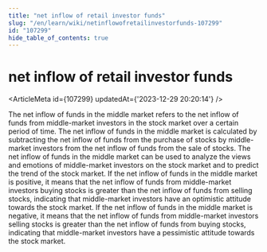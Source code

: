 ```yaml
---
title: "net inflow of retail investor funds"
slug: "/en/learn/wiki/netinflowofretailinvestorfunds-107299"
id: "107299"
hide_table_of_contents: true
---
```



<Breadcrumbs current="net inflow of retail investor funds" />

# net inflow of retail investor funds

<ArticleMeta id={107299} updatedAt={'2023-12-29 20:20:14'} />
<div className='border-solid border-b border-t-0 my-4 border-[var(--ifm-color-gray-300)]' />

The net inflow of funds in the middle market refers to the net inflow of funds from middle-market investors in the stock market over a certain period of time. The net inflow of funds in the middle market is calculated by subtracting the net inflow of funds from the purchase of stocks by middle-market investors from the net inflow of funds from the sale of stocks. The net inflow of funds in the middle market can be used to analyze the views and emotions of middle-market investors on the stock market and to predict the trend of the stock market. If the net inflow of funds in the middle market is positive, it means that the net inflow of funds from middle-market investors buying stocks is greater than the net inflow of funds from selling stocks, indicating that middle-market investors have an optimistic attitude towards the stock market. If the net inflow of funds in the middle market is negative, it means that the net inflow of funds from middle-market investors selling stocks is greater than the net inflow of funds from buying stocks, indicating that middle-market investors have a pessimistic attitude towards the stock market.
